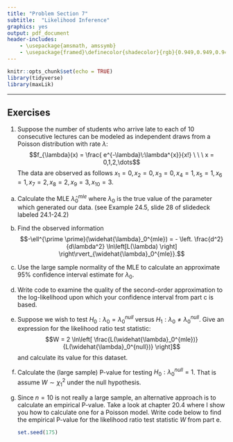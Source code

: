 ```yaml
---
title: "Problem Section 7"
subtitle:  "Likelihood Inference"
graphics: yes
output: pdf_document
header-includes:
    - \usepackage{amsmath, amssymb}
    - \usepackage{framed}\definecolor{shadecolor}{rgb}{0.949,0.949,0.949}
---
```


```r
knitr::opts_chunk$set(echo = TRUE)
library(tidyverse)
library(maxLik)
```

\begin{shaded}

\textbf{Learning Outcomes}

The problems are designed to build conceptual understanding and problem-solving skills. The emphasis is on learning to find, evaluate and build confidence. The specific tasks include: 

  
   - Perform inference using the large sample distribution of the MLE
   
   - Calculate the likelihood ratio test statistic for significance testing 
   
   - Back up and support work with relevant explanations


\end{shaded}

* * *

## Exercises 

1. Suppose the number of students who arrive late to each of 10 consecutive lectures can be modeled as independent draws from a Poisson distribution with rate $\lambda$:
$$f_{\lambda}(x) = \frac{ e^{-\lambda}\:\lambda^{x}}{x!} \ \ \ x = 0,1,2,\dots$$
The data are observed as follows $x_1=0, x_2=0,x_3=0,x_4=1,x_5=1,x_6=1,x_7=2,x_8=2,x_9=3,x_{10}=3$. \footnote{note: $x_i$ denotes the number of students who were late to class $i$}

a. Calculate the MLE $\widehat{\lambda}_0^{mle}$ where $\lambda_0$ is the true value of the parameter which generated our data.   (see Example 24.5, slide 28 of slidedeck labeled 24.1-24.2)

b. Find the observed information $$-\ell^{\prime \prime}(\widehat{\lambda}_0^{mle}) = - \left. \frac{d^2}{d\lambda^2} \ln\left[L(\lambda) \right] \right\rvert_{\widehat{\lambda}_0^{mle}}.$$

c. Use the large sample normality of the MLE to calculate an approximate 95% confidence interval estimate for $\lambda_0$.

d. Write code to examine the quality of the second-order approximation to the log-likelihood upon which your confidence interval from part c is based. 

e. Suppose we wish to test $H_0: \lambda_0 = \lambda_0^{null}$ versus $H_1: \lambda_0 \neq \lambda_0^{null}$. Give an expression for the likelihood ratio test statistic:
$$W = 2 \ln\left[ \frac{L(\widehat{\lambda}_0^{mle})}{L(\widehat{\lambda}_0^{null})} \right]$$ and calculate its value for this dataset.

f. Calculate the (large sample) P-value for testing $H_0: \lambda_0^{null}=1$. That is assume $W \sim \chi^2_1$ under the null hypothesis. 

g. Since $n=10$ is not really a large sample, an alternative approach is to calculate an empirical P-value. Take a look at chapter 20.4 where I show you how to calculate one for a Poisson model. Write code below to find the empirical P-value for the likelihood ratio test statistic $W$ from part e.

    ```r
    set.seed(175)

    ```



<!---
2. Suppose $X$ is a discrete random variable with PMF $f(x)$ indexed by a parameter $\theta$as shown below. 
\begin{table}[h]
\centering
\begin{tabular}{ccccc} 
& $x=1$ & $x=2$ & $x=3$ & $x=4$ \\ \hline
$\theta_0$ & 1/3 & 1/6 & 1/12 & 5/12 \\
$\theta_1$ & 1/2 & 1/4 & 1/6 & 1/12 \\ \hline \\ 
$W$ &  &   &  &  \\ \hline
\end{tabular}
\end{table}

a. Say we want to test $H_0:\theta=\theta_0^{null}$ versus $H_1:\theta \neq \theta_0^{null}$. Calculate the likelihood ratio statistic 
$$W= 2 \ln \left[ \frac{L(\widehat{\theta}_0^{mle})}{L(\theta_0^{null})} \right]$$ 
for for each value of $x$ and write it in the last row of the table. (Hint: The parameter $\theta$ can only take two values, so you can find the MLE fairly easily)

b. Write the sampling distribution of $W$ assuming $H_0$ is true. (Hint: $W$ is a discrete random variable) 

c. Suppose we observe $x=3$. Calculate the P-value. What should we conclude at a 0.05 level of significance?

--->